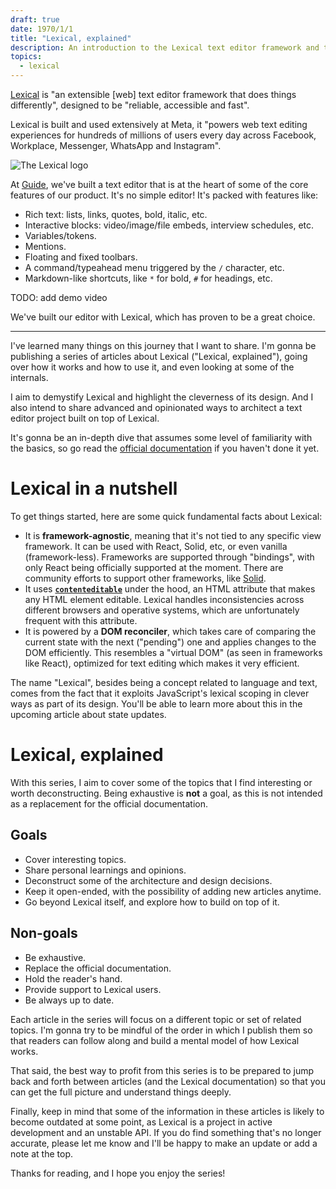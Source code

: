 ```yaml
---
draft: true
date: 1970/1/1
title: "Lexical, explained"
description: An introduction to the Lexical text editor framework and the "Lexical, explained" series.
topics:
  - lexical
---
```



<LexicalExplainedIndex />

[Lexical](https://lexical.dev/) is "an extensible [web] text editor framework that does things differently", designed to be "reliable, accessible and fast".

Lexical is built and used extensively at Meta, it "powers web text editing experiences for hundreds of millions of users every day across Facebook, Workplace, Messenger, WhatsApp and Instagram".

![The Lexical logo](./lexical-logo.png)

At [Guide](https://guide.co/), we've built a text editor that is at the heart of some of the core features of our product. It's no simple editor! It's packed with features like:

- Rich text: lists, links, quotes, bold, italic, etc.
- Interactive blocks: video/image/file embeds, interview schedules, etc.
- Variables/tokens.
- Mentions.
- Floating and fixed toolbars.
- A command/typeahead menu triggered by the `/` character, etc.
- Markdown-like shortcuts, like `*` for bold, `#` for headings, etc.

TODO: add demo video

We've built our editor with Lexical, which has proven to be a great choice.

---

I've learned many things on this journey that I want to share. I'm gonna be publishing a series of articles about Lexical ("Lexical, explained"), going over how it works and how to use it, and even looking at some of the internals.

I aim to demystify Lexical and highlight the cleverness of its design. And I also intend to share advanced and opinionated ways to architect a text editor project built on top of Lexical.

It's gonna be an in-depth dive that assumes some level of familiarity with the basics, so go read the [official documentation](https://lexical.dev/docs/intro) if you haven't done it yet.

# Lexical in a nutshell

To get things started, here are some quick fundamental facts about Lexical:

- It is **framework-agnostic**, meaning that it's not tied to any specific view framework. It can be used with React, Solid, etc, or even vanilla (framework-less). Frameworks are supported through "bindings", with only React being officially supported at the moment. There are community efforts to support other frameworks, like [Solid](https://github.com/mosheduminer/lexical-solid).
- It uses **[`contenteditable`](https://developer.mozilla.org/en-US/docs/Web/HTML/Global_attributes/contenteditable)** under the hood, an HTML attribute that makes any HTML element editable. Lexical handles inconsistencies across different browsers and operative systems, which are unfortunately frequent with this attribute.
- It is powered by a **DOM reconciler**, which takes care of comparing the current state with the next ("pending") one and applies changes to the DOM efficiently. This resembles a "virtual DOM" (as seen in frameworks like React), optimized for text editing which makes it very efficient.

The name "Lexical", besides being a concept related to language and text, comes from the fact that it exploits JavaScript's lexical scoping in clever ways as part of its design. You'll be able to learn more about this in the upcoming article about state updates.

# Lexical, explained

With this series, I aim to cover some of the topics that I find interesting or worth deconstructing. Being exhaustive is **not** a goal, as this is not intended as a replacement for the official documentation.

## Goals

- Cover interesting topics.
- Share personal learnings and opinions.
- Deconstruct some of the architecture and design decisions.
- Keep it open-ended, with the possibility of adding new articles anytime.
- Go beyond Lexical itself, and explore how to build on top of it.

## Non-goals

- Be exhaustive.
- Replace the official documentation.
- Hold the reader's hand.
- Provide support to Lexical users.
- Be always up to date.

Each article in the series will focus on a different topic or set of related topics. I'm gonna try to be mindful of the order in which I publish them so that readers can follow along and build a mental model of how Lexical works.

That said, the best way to profit from this series is to be prepared to jump back and forth between articles (and the Lexical documentation) so that you can get the full picture and understand things deeply.

Finally, keep in mind that some of the information in these articles is likely to become outdated at some point, as Lexical is a project in active development and an unstable API. If you do find something that's no longer accurate, please let me know and I'll be happy to make an update or add a note at the top.

Thanks for reading, and I hope you enjoy the series!
